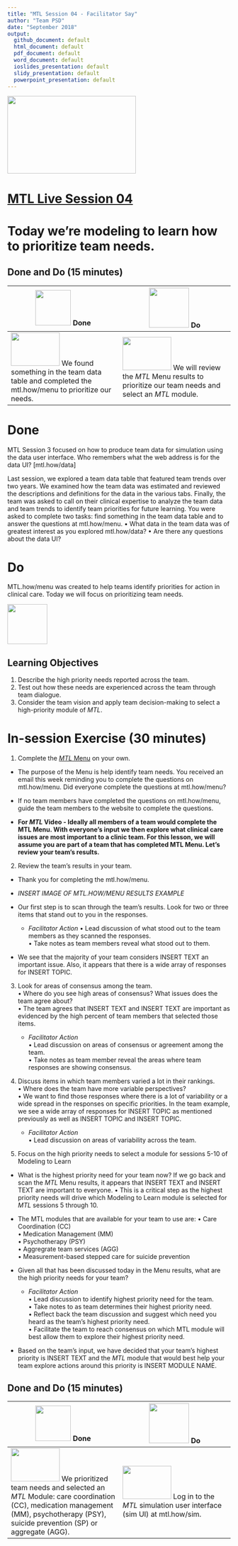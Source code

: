 ```yaml
---
title: "MTL Session 04 - Facilitator Say"
author: "Team PSD"
date: "September 2018"
output: 
  github_document: default
  html_document: default
  pdf_document: default
  word_document: default
  ioslides_presentation: default
  slidy_presentation: default
  powerpoint_presentation: default
---
```


<img src = "https://github.com/lzim/teampsd/blob/master/resources/logos/mtl_live_sq_sm.png"
     height = "175" width = "290">  

# [MTL Live Session 04](https://github.com/lzim/teampsd/blob/master/mtl_facilitate_workgroup/mtl_live_guide/mtl_live_session04_see.Rmd "MTL Live Session 04")

# Today we're modeling to learn how to prioritize team needs.

## Done and Do (15 minutes)
<!-- Do/Done Tables -->
| <img src = "https://raw.githubusercontent.com/lzim/teampsd/hexagon_icons/np_hexagon-check-mark_309690_003F72.png" height = "80" width = "80"> **Done** | <img src = "https://raw.githubusercontent.com/lzim/teampsd/hexagon_icons/np_synchronize_778914_003F72.png" height = "90" width = "90"> **Do** |
| --- | --- | 
|[<img src = "https://raw.githubusercontent.com/lzim/teampsd/master/resources/logos/mtl_how_menu.png" height = "75" width = "110">](http://mtl.how/menu) We found something in the team data table and completed the mtl.how/menu to prioritize our needs.| [<img src = "https://raw.githubusercontent.com/lzim/teampsd/master/resources/logos/mtl_how_menu.png" height = "75" width = "110">](http://mtl.how/menu) We will review the _MTL_ Menu results to prioritize our team needs and select an _MTL_ module. | 

# Done
MTL Session 3 focused on how to produce team data for simulation using the data user interface. Who remembers what the web address is for the data UI? [mtl.how/data]

Last session, we explored a team data table that featured team trends over two years. We examined how the team data was estimated and reviewed the descriptions and definitions for the data in the various tabs. Finally, the team was asked to call on their clinical expertise to analyze the team data and team trends to identify team priorities for future learning. You were asked to complete two tasks: find something in the team data table and to answer the questions at mtl.how/menu.
•	What data in the team data was of greatest interest as you explored mtl.how/data? 
•	Are there any questions about the data UI?

# Do
MTL.how/menu was created to help teams identify priorities for action in clinical care. Today we will focus on prioritizing team needs.


<!-- Learning Objectives Icon --> 
<img src = "https://github.com/lzim/teampsd/blob/master/resources/icons/we_decided_learning_objectives.png" height = "90" width = "90" style ="display: inline-block"/> 

## Learning Objectives

1. Describe the high priority needs reported across the team.
2. Test out how these needs are experienced across the team through team dialogue.
3. Consider the team vision and apply team decision-making to select a high-priority module of *MTL*.

# In-session Exercise (30 minutes)

1. Complete the [*MTL* Menu](https://mtl.how/menu) on your own.  

+ The purpose of the Menu is help identify team needs. You received an email this week reminding you to complete the questions on mtl.how/menu. Did everyone complete the questions at mtl.how/menu?  

+ If no team members have completed the questions on mtl.how/menu, guide the team members to the website to complete the questions.  

+ **For *MTL* Video - Ideally all members of a team would complete the MTL Menu. With everyone's input we then explore what clinical care issues are most important to a clinic team. For this lesson, we will assume you are part of a team that has completed MTL Menu. Let's review your team's results.** 

2. Review the team's results in your team. 
+ Thank you for completing the mtl.how/menu.  
+ *INSERT IMAGE OF MTL.HOW/MENU RESULTS EXAMPLE*  
+ Our first step is to scan through the team’s results. Look for two or three items that stand out to you in the responses.  

   + *Facilitator Action*
   •	Lead discussion of what stood out to the team members as they scanned the responses.  
   •	Take notes as team members reveal what stood out to them.  

+ We see that the majority of your team considers INSERT TEXT an important issue. Also, it appears that there is a wide array of responses for INSERT TOPIC.

3. Look for areas of consensus among the team.  
•	Where do you see high areas of consensus? What issues does the team agree about?  
•	The team agrees that INSERT TEXT and INSERT TEXT are important as evidenced by the high percent of team members that selected those items.

   + *Facilitator Action*  
   •	Lead discussion on areas of consensus or agreement among the team.  
   •	Take notes as team member reveal the areas where team responses are showing consensus.  


4. Discuss items in which team members varied a lot in their rankings.  
•	Where does the team have more variable perspectives?  
•	We want to find those responses where there is a lot of variability or a wide spread in the responses on specific priorities. In the team example, we see a wide array of responses for INSERT TOPIC as mentioned previously as well as INSERT TOPIC and INSERT TOPIC.

   + *Facilitator Action*  
   •	Lead discussion on areas of variability across the team.  


5. Focus on the high priority needs to select a module for sessions 5-10 of Modeling to Learn 

+ What is the highest priority need for your team now? If we go back and scan the *MTL* Menu results, it appears that INSERT TEXT and INSERT TEXT are important to everyone.
•	This is a critical step as the highest priority needs will drive which Modeling to Learn module is selected for *MTL* sessions 5 through 10. 

+ The MTL modules that are available for your team to use are:
  •	Care Coordination (CC)  
  •	Medication Management (MM)  
  •	Psychotherapy (PSY)  
  •	Aggregrate team services (AGG)  
  •	Measurement-based stepped care for suicide prevention  

+ Given all that has been discussed today in the Menu results, what are the high priority needs for your team?  

   + *Facilitator Action*  
   •	Lead discussion to identify highest priority need for the team.  
   •	Take notes to as team determines their highest priority need.  
   •	Reflect back the team discussion and suggest which need you heard as the team’s highest priority need.  
   •	Facilitate the team to reach consensus on which MTL module will best allow them to explore their highest priority need.  

+ Based on the team's input, we have decided that your team's highest priority is INSERT TEXT and the *MTL* module that would best help your team explore actions around this priority is INSERT MODULE NAME.

## Done and Do (15 minutes)
<!-- Do/Done Tables -->
| <img src = "https://raw.githubusercontent.com/lzim/teampsd/hexagon_icons/np_hexagon-check-mark_309690_003F72.png" height = "80" width = "80"> **Done** | <img src = "https://raw.githubusercontent.com/lzim/teampsd/hexagon_icons/np_synchronize_778914_003F72.png" height = "90" width = "90"> **Do** |
| --- | --- | 
| [<img src = "https://raw.githubusercontent.com/lzim/teampsd/master/resources/logos/mtl_how_menu.png" height = "75" width = "110">](http://mtl.how/menu) We prioritized team needs and selected an _MTL_ Module: care coordination (CC), medication management (MM), psychotherapy (PSY), suicide prevention (SP) or aggregate (AGG). | [<img src = "https://raw.githubusercontent.com/lzim/teampsd/master/resources/logos/mtl_how_data_sm.png" height = "75" width = "110">](http://mtl.how/data) Log in to the _MTL_ simulation user interface (sim UI) at mtl.how/sim. | 
